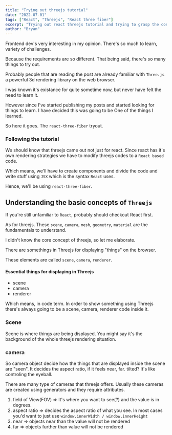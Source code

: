```yaml
---
title: "Trying out threejs tutorial"
date: "2022-07-01"
tags: ["React", "Threejs", "React three fiber"]
excerpt: "Trying out react threejs tutorial and trying to grasp the concept of "
author: "Bryan"
---
```


Frontend dev's very interesting in my opinion. There's so much to learn, variety of challenges.

Because the requirements are so different. That being said, there's so many things to try out.

Probably people that are reading the post are already familiar with `Three.js` a powerful 3d rendering library on the web browser.

I was known it's existance for quite sometime now, but never have felt the need to learn it.

However since I've started publishing my posts and started looking for things to learn. I have decided this was going to be One
of the things I learned.

So here it goes. The `react-three-fiber` tryout.

### Following the tutorial

We should know that threejs came out not just for react. Since react has it's own rendering strategies we have to modify threejs codes to a `React based` code.

Which means, we'll have to create components and divide the code and write stuff using `JSX` which is the syntax `React` uses.

Hence, we'll be using `react-three-fiber`.

## Understanding the basic concepts of `Threejs`

If you're still unfamiliar to `React`, probably should checkout React first.

As for threejs. These `scene`, `camera`, `mesh`, `geometry`, `material` are the fundamentals to understand.

I didn't know the core concept of threejs, so let me elaborate.

There are somethings in Threejs for displaying "things" on the browser.

These elements are called `scene`, `camera`, `renderer`.

#### Essential things for displaying in Threejs

- scene
- camera
- renderer

Which means, in code term. In order to show something using Threejs there's always going to be
a scene, camera, renderer code inside it.

### Scene

Scene is where things are being displayed. You might say it's the background of the whole threejs rendering situation.

### camera

So camera object decide how the things that are displayed inside the scene are "seen". It decides the aspect ratio, if it feels near, far. tilted?
It's like controling the eyeball.

There are many type of cameras that threejs offers. Usually these cameras are created using generators and they require attributes.

1. field of View(FOV) => It's where you want to see(?) and the value is in degrees.
2. aspect ratio => decides the aspect ratio of what you see. In most cases you'd want to just use `window.innerWidth / window.innerHeight`
3. near => objects near than the value will not be rendered
4. far => objects further than value will not be rendered
